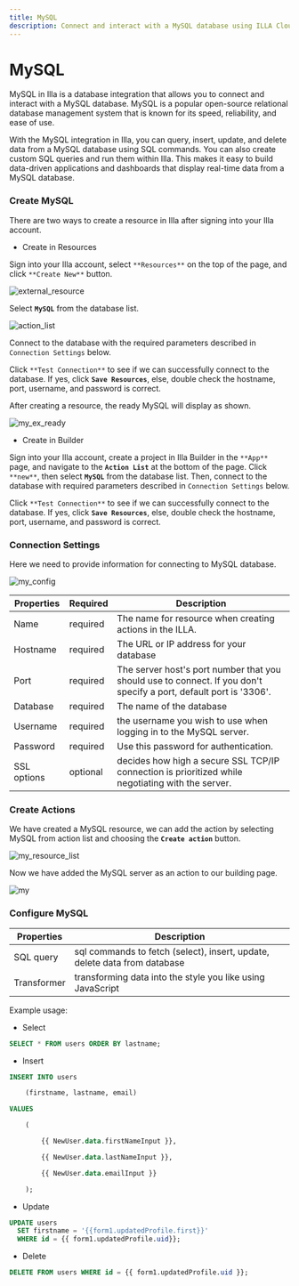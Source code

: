 ```yaml
---
title: MySQL
description: Connect and interact with a MySQL database using ILLA Cloud. Create apps that can query, manipulate, and visualize data. Automate and optimize data workflows.
---
```


# MySQL

MySQL in Illa is a database integration that allows you to connect and interact with a MySQL database. MySQL is a popular open-source relational database management system that is known for its speed, reliability, and ease of use.

With the MySQL integration in Illa, you can query, insert, update, and delete data from a MySQL database using SQL commands. You can also create custom SQL queries and run them within Illa. This makes it easy to build data-driven applications and dashboards that display real-time data from a MySQL database.

### Create MySQL

There are two ways to create a resource in Illa after signing into your Illa account.

-   Create in Resources

Sign into your Illa account, select `**Resources**` on the top of the page, and click `**Create New**` button.

![external_resource](https://cdn.illacloud.com/official-website/img/docs/external_resource.png)

Select **`MySQL`** from the database list.

![action_list](https://cdn.illacloud.com/official-website/img/docs/action_list.png)

Connect to the database with the required parameters described in `Connection Settings` below.

Click `**Test Connection**` to see if we can successfully connect to the database. If yes, click **`Save Resources`**, else, double check the hostname, port, username, and password is correct.

After creating a resource, the ready MySQL will display as shown.

![my_ex_ready](https://cdn.illacloud.com/official-website/img/docs/my_ex_ready.png)

-   Create in Builder

Sign into your Illa account, create a project in Illa Builder in the `**App**` page, and navigate to the **`Action List`** at the bottom of the page. Click `**new**`, then select **`MySQL`** from the database list. Then, connect to the database with required parameters described in `Connection Settings` below.

Click `**Test Connection**` to see if we can successfully connect to the database. If yes, click **`Save Resources`**, else, double check the hostname, port, username, and password is correct.

### Connection Settings

Here we need to provide information for connecting to MySQL database.

![my_config](https://cdn.illacloud.com/official-website/img/docs/my_config.png)

| Properties  | Required | Description                                                                                                        |
| ----------- | -------- | ------------------------------------------------------------------------------------------------------------------ |
| Name        | required | The name for resource when creating actions in the ILLA.                                                           |
| Hostname    | required | The URL or IP address for your database                                                                            |
| Port        | required | The server host's port number that you should use to connect. If you don't specify a port, default port is '3306'. |
| Database    | required | The name of the database                                                                                           |
| Username    | required | the username you wish to use when logging in to the MySQL server.                                                  |
| Password    | required | Use this password for authentication.                                                                              |
| SSL options | optional | decides how high a secure SSL TCP/IP connection is prioritized while negotiating with the server.                  |

### Create Actions

We have created a MySQL resource, we can add the action by selecting MySQL from action list and choosing the **`Create action`** button.

![my_resource_list](https://cdn.illacloud.com/official-website/img/docs/my_resource_list.png)

Now we have added the MySQL server as an action to our building page.

![my](https://cdn.illacloud.com/official-website/img/docs/my.png)

### Configure MySQL

| Properties  | Description                                                               |
| ----------- | ------------------------------------------------------------------------- |
| SQL query   | sql commands to fetch (select), insert, update, delete data from database |
| Transformer | transforming data into the style you like using JavaScript                |

Example usage:

-   Select

```sql
SELECT * FROM users ORDER BY lastname;
```

-   Insert

```sql
INSERT INTO users

	(firstname, lastname, email)

VALUES

	(

		{{ NewUser.data.firstNameInput }},

		{{ NewUser.data.lastNameInput }},

		{{ NewUser.data.emailInput }}

	);
```

-   Update

```sql
UPDATE users
  SET firstname = '{{form1.updatedProfile.first}}'
  WHERE id = {{ form1.updatedProfile.uid}};
```

-   Delete

```sql
DELETE FROM users WHERE id = {{ form1.updatedProfile.uid }};
```
